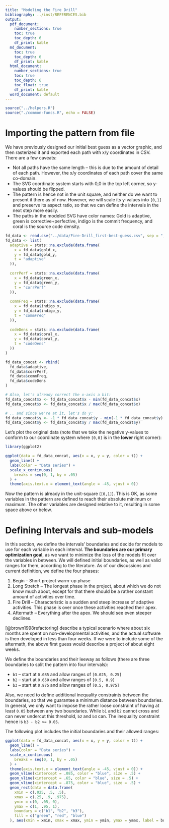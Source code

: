 ```yaml
---
title: "Modeling the Fire Drill"
bibliography: ../inst/REFERENCES.bib
output:
  pdf_document:
    number_sections: true
    toc: true
    toc_depth: 6
    df_print: kable
  md_document:
    toc: true
    toc_depth: 6
    df_print: kable
  html_document:
    number_sections: true
    toc: true
    toc_depth: 6
    toc_float: true
    df_print: kable
  word_document: default
---
```


```r
source("../helpers.R")
source("./common-funcs.R", echo = FALSE)
```

# Importing the pattern from file

We have previously designed our initial best guess as a vector graphic, and then rasterized it and exported each path with x/y coordinates in CSV. There are a few caveats:

* Not all paths have the same length -- this is due to the amount of detail of each path. However, the x/y coordinates of each path cover the same co-domain.
* The SVG coordinate system starts with 0,0 in the top left corner, so y-values should be flipped.
* The pattern is hence not in the unit square, and neither do we want to present it there as of now. However, we will scale its y-values into `[0,1]` and preserve its aspect ratio, so that we can define the intervals in the next step more easily.
* The paths in the modeled SVG have color names: Gold is adaptive, green is corrective+perfective, indigo is the commit frequency, and coral is the source code density.

```r
fd_data <- read.csv("../data/Fire-Drill_first-best-guess.csv", sep = ";")
fd_data <- list(
  adaptive = stats::na.exclude(data.frame(
    x = fd_data$gold_x,
    y = fd_data$gold_y,
    t = "adaptive"
  )),
  
  corrPerf = stats::na.exclude(data.frame(
    x = fd_data$green_x,
    y = fd_data$green_y,
    t = "corrPerf"
  )),
  
  commFreq = stats::na.exclude(data.frame(
    x = fd_data$indigo_x,
    y = fd_data$indigo_y,
    t = "commFreq"
  )),
  
  codeDens = stats::na.exclude(data.frame(
    x = fd_data$coral_x,
    y = fd_data$coral_y,
    t = "codeDens"
  ))
)

fd_data_concat <- rbind(
  fd_data$adaptive,
  fd_data$corrPerf,
  fd_data$commFreq,
  fd_data$codeDens
)

# Also, let's already correct the x-axis a bit:
fd_data_concat$x <- fd_data_concat$x - min(fd_data_concat$x)
fd_data_concat$x <- fd_data_concat$x / max(fd_data_concat$x)

# .. and since we're at it, let's do y:
fd_data_concat$y <- -1 * fd_data_concat$y - min(-1 * fd_data_concat$y)
fd_data_concat$y <- fd_data_concat$y / max(fd_data_concat$y)
```

Let's plot the original data (note that we take the negative y-values to conform to our coordinate system where `[0,0]` is in the __lower__ right corner):

```r
library(ggplot2)

ggplot(data = fd_data_concat, aes(x = x, y = y, color = t)) +
  geom_line() +
  labs(color = "Data series") +
  scale_x_continuous(
    breaks = seq(0, 1, by = .05)
  ) +
  theme(axis.text.x = element_text(angle = -45, vjust = 0))
```
Now the pattern is already in the unit-square (`[0,1]`). This is OK, as some variables in the pattern are defined to reach their absolute minimum or maximum. The other variables are designed relative to it, resulting in some space above or below.


# Defining Intervals and sub-models

In this section, we define the intervals' boundaries and decide for models to use for each variable in each interval. __The boundaries are our primary optimization goal__, as we want to minimize the loss of the models fit over the variables in between. We will defined initial boundaries, as well as valid ranges for them, according to the literature. As of our discussions and current definition, we define the four phases:


1. Begin -- Short project warm-up phase
2. Long Stretch -- The longest phase in the project, about which we do not know much about, except for that there should be a rather constant amount of activities over time.
3. Fire Drill -- Characteristic is a sudden and steep increase of adaptive activities. This phase is over once these activities reached their apex.
4. Aftermath -- Everything after the apex. We should see even steeper declines.


[@brown1998refactoring] describe a typical scenario where about six months are spent on non-developmental activities, and the actual software is then developed in less than four weeks. If we were to include some of the aftermath, the above first guess would describe a project of about eight weeks.

We define the boundaries and their leeway as follows (there are three boundaries to split the pattern into four intervals):


* `b1` -- start at `0.085` and allow ranges of `[0.025, 0.25]`
* `b2` -- start at `0.650` and allow ranges of `[0.5, 0.9]`
* `b3` -- start at `0.875` and allow ranges of `[0.5, 0.975]`


Also, we need to define additional inequality constraints between the boundaries, so that we guarantee a minimum distance between boundaries. In general, we only want to impose the rather loose constraint of having at least `0.05` between any two boundaries. While `b1` and `b2` cannot cross and can never undercut this threshold, `b2` and `b3` can. The inequality constraint hence is `b3 - b2 >= 0.05`.


The following plot includes the initial boundaries and their allowed ranges:

```r
ggplot(data = fd_data_concat, aes(x = x, y = y, color = t)) +
  geom_line() +
  labs(color = "Data series") +
  scale_x_continuous(
    breaks = seq(0, 1, by = .05)
  ) +
  theme(axis.text.x = element_text(angle = -45, vjust = 0)) +
  geom_vline(xintercept = .085, color = "blue", size = .5) +
  geom_vline(xintercept = .65, color = "blue", size = .5) +
  geom_vline(xintercept = .875, color = "blue", size = .5) +
  geom_rect(data = data.frame(
    xmin = c(.025, .5, .5),
    xmax = c(.25, .9, .975),
    ymin = c(0, .05, 0),
    ymax = c(1, .95, 1),
    boundary = c("b1", "b2", "b3"),
    fill = c("green", "red", "blue")
  ), aes(xmin = xmin, xmax = xmax, ymin = ymin, ymax = ymax, label = boundary, fill = fill), color = "black", alpha = .25, inherit.aes = FALSE, show.legend = FALSE)
```















